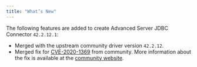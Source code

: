 ```yaml
---
title: "What’s New"
---
```


<div id="whats_new" class="registered_link"></div>

The following features are added to create Advanced Server JDBC Connector `42.2.12.1`:

-   Merged with the upstream community driver version `42.2.12`.
-   Merged fix for [CVE-2020-1369](https://access.redhat.com/security/cve/cve-2020-13692) from community. More information about the fix is available at the [community website](https://jdbc.postgresql.org/documentation/changelog.html#version_42.2.13).
